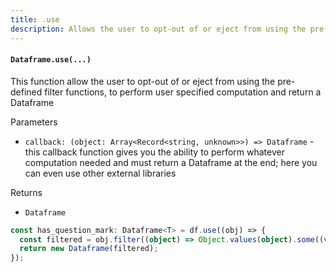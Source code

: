 ```yaml
---
title: .use
description: Allows the user to opt-out of or eject from using the pre-defined functions, to perform user specified computation and return a dataframe
---
```


#### `Dataframe.use(...)`

This function allow the user to opt-out of or eject from using the pre-defined filter functions, to perform user specified computation
and return a Dataframe

Parameters

- `callback: (object: Array<Record<string, unknown>>) => Dataframe` - this callback function gives you the ability to perform whatever computation needed and must return a Dataframe at the end; here you can even use other external libraries

Returns

- `Dataframe`

```typescript
const has_question_mark: Dataframe<T> = df.use((obj) => {
  const filtered = obj.filter((object) => Object.values(object).some((value) => value === "?"));
  return new Dataframe(filtered);
});
```
